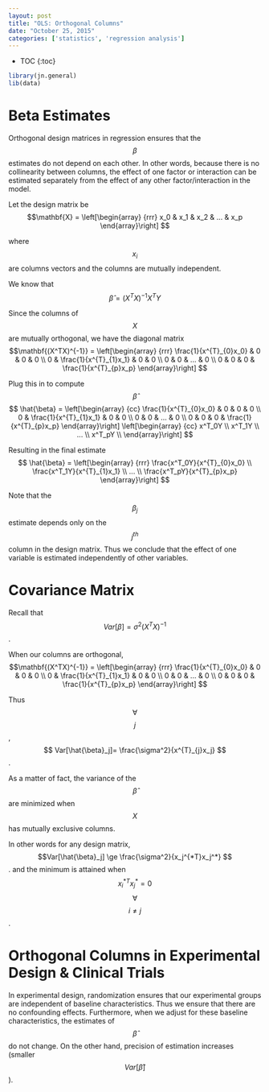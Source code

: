 ```yaml
---
layout: post
title: "OLS: Orthogonal Columns"
date: "October 25, 2015"
categories: ['statistics', 'regression analysis']
---
```


* TOC
{:toc}

```r
library(jn.general)
lib(data)
```

# Beta Estimates

Orthogonal design matrices in regression ensures that the $$\beta$$ estimates do not depend on each other. In other words, because there is no collinearity between columns, the effect of one factor or interaction can be estimated separately from the effect of any other factor/interaction in the model.

Let the design matrix be
$$\mathbf{X} = \left[\begin{array}
{rrr}
x_0 & x_1 & x_2 & ... & x_p
\end{array}\right]
$$

where $$x_i$$ are columns vectors and the columns are mutually independent.

We know that
$$ \hat{\beta} = (X^TX)^{-1}X^TY $$

Since the columns of $$X$$ are mutually orthogonal, we have the diagonal matrix
$$\mathbf{(X^TX)^{-1}} = \left[\begin{array}
{rrr}
\frac{1}{x^{T}_{0}x_0} & 0 & 0 & 0 \\
0 & \frac{1}{x^{T}_{1}x_1} & 0 & 0 \\
0 & 0 & ... & 0 \\
0 & 0 & 0 & \frac{1}{x^{T}_{p}x_p} 
\end{array}\right]
$$

Plug this in to compute $$ \hat{\beta} $$
$$ \hat{\beta} = \left[\begin{array}
{cc}
\frac{1}{x^{T}_{0}x_0} & 0 & 0 & 0 \\
0 & \frac{1}{x^{T}_{1}x_1} & 0 & 0 \\
0 & 0 & ... & 0 \\
0 & 0 & 0 & \frac{1}{x^{T}_{p}x_p} 
\end{array}\right]
\left[\begin{array}
{cc}
x^T_0Y \\
x^T_1Y \\
... \\
x^T_pY \\
\end{array}\right]
$$

Resulting in the final estimate
$$ \hat{\beta} = \left[\begin{array}
{rrr}
\frac{x^T_0Y}{x^{T}_{0}x_0}  \\
\frac{x^T_1Y}{x^{T}_{1}x_1}  \\
... \\
\frac{x^T_pY}{x^{T}_{p}x_p} 
\end{array}\right]
$$


Note that the $$\beta_j$$ estimate depends only on the $$j^{th}$$ column in the design matrix. Thus we conclude that the effect of one variable is estimated independently of other variables.

# Covariance Matrix
Recall that $$ Var[\beta] = \sigma^2 (X^TX)^{-1} $$.

When our columns are orthogonal,
$$\mathbf{(X^TX)^{-1}} = \left[\begin{array}
{rrr}
\frac{1}{x^{T}_{0}x_0} & 0 & 0 & 0 \\
0 & \frac{1}{x^{T}_{1}x_1} & 0 & 0 \\
0 & 0 & ... & 0 \\
0 & 0 & 0 & \frac{1}{x^{T}_{p}x_p} 
\end{array}\right]
$$

Thus $$\forall$$ $$j$$, $$ Var[\hat{\beta}_j]= \frac{\sigma^2}{x^{T}_{j}x_j} $$.

As a matter of fact, the variance of the $$\hat{\beta}$$ are minimized when $$X$$ has mutually exclusive columns. 

In other words for any design matrix,
$$Var[\hat{\beta}_j] \ge \frac{\sigma^2}{x_j^{*T}x_j^*} $$. 
and the minimum is attained when $$x_i^{*T}x^*_j = 0$$ $$\forall$$ $$i \ne j$$.

# Orthogonal Columns in Experimental Design & Clinical Trials
In experimental design, randomization ensures that our experimental groups are independent of baseline characteristics. Thus we ensure that there are no confounding effects. Furthermore, when we adjust for these baseline characteristics, the estimates of $$\hat{\beta}$$ do not change. On the other hand, precision of  estimation increases (smaller $$Var[\hat{\beta}]$$).


